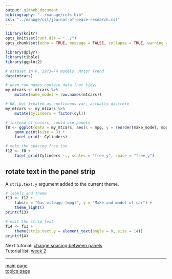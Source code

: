 ```yaml
---
output: github_document
bibliography: "../manage/refs.bib" 
csl: "../manage/csl/journal-of-peace-research.csl"
---
```


```r
library(knitr)
opts_knit$set(root.dir = "../")
opts_chunk$set(echo = TRUE, message = FALSE, collapse = TRUE, warning = FALSE, cache = TRUE, cache.path = "tut-07-cache/", fig.path = "tut-07-images/")
```


```r
library(dplyr)
library(tibble)
library(ggplot2)

# dataset in R, 1973–74 models, Motor Trend
data(mtcars)

# when row names contain data (not tidy)
my_mtcars <- mtcars %>%
	mutate(make_model = row.names(mtcars))

# OK, but treated as continuous var, actually discrete
my_mtcars <- my_mtcars %>%
	mutate(Cylinders = factor(cyl))

# instead of colors, could use panels
f8 <- ggplot(data = my_mtcars, aes(x = mpg, y = reorder(make_model, mpg))) +
	geom_point(size = 3) +
	facet_grid(~ Cylinders)

# make the spacing free too
f12 <- f8 +
	facet_grid(Cylinders ~., scales = "free_y", space = "free_y")
```





## rotate text in the panel strip

A `strip.text.y` argument added to the current theme. 

```r
# labels and theme
f13 <- f12 +
	labs(x = "Gas mileage (mpg)", y = "Make and model of car") +
	theme_light()
print(f13)

# edit the strip text
f14 <- f13 +
	theme(strip.text.y = element_text(angle = 0, size = 14))
print(f14)
```

Next tutorial: [change spacing between panels](tut-0711_change-panel-spacing.md)<br>
Tutorial list: [week 2](week-02_assignments.md)  

---
 
[main page](../README.md)<br>
[topics page](../README-by-topic.md) 






